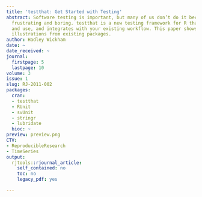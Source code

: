 ```yaml
---
title: 'testthat: Get Started with Testing'
abstract: Software testing is important, but many of us don’t do it because it is
  frustrating and boring. testthat is a new testing framework for R that is easy learn
  and use, and integrates with your existing workflow. This paper shows how, with
  illustrations from existing packages.
author: Hadley Wickham
date: ~
date_received: ~
journal:
  firstpage: 5
  lastpage: 10
volume: 3
issue: 1
slug: RJ-2011-002
packages:
  cran:
  - testthat
  - RUnit
  - svUnit
  - stringr
  - lubridate
  bioc: ~
preview: preview.png
CTV:
- ReproducibleResearch
- TimeSeries
output:
  rjtools::rjournal_article:
    self_contained: no
    toc: no
    legacy_pdf: yes

---
```

